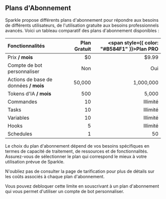 ## Plans d'Abonnement

Sparkle propose différents plans d'abonnement pour répondre aux besoins de différents utilisateurs, de l'utilisation gratuite aux besoins professionnels avancés. Voici un tableau comparatif des plans d'abonnement disponibles :

| Fonctionnalités                       | Plan Gratuit | <span style={{ color: "#B584F1" }}>Plan PRO</span> |
| :------------------------------------ | -----------: | -------------------------------------------------: |
| Prix **/ mois**                       |           $0 |                                              $9.99 |
| Compte de bot personnaliser           |          Non |                                                Oui |
| Actions de base de données **/ mois** |       50,000 |                                          1,000,000 |
| Tokens d'IA **/ mois**                |          500 |                                              5,000 |
| Commandes                             |           10 |                                           Illimité |
| Tasks                                 |           10 |                                           Illimité |
| Variables                             |           10 |                                           Illimité |
| Hooks                                 |            5 |                                           Illimité |
| Schedules                             |            1 |                                                 50 |

Le choix du plan d'abonnement dépend de vos besoins spécifiques en termes de capacité de traitement, de ressources et de fonctionnalités. Assurez-vous de sélectionner le plan qui correspond le mieux à votre utilisation prévue de Sparkle.

N'oubliez pas de consulter la page de tarification pour plus de détails sur les coûts associés à chaque plan d'abonnement.

<Tip>
  Vous pouvez debloquer cette limite en souscrivant à un plan d'abonnement qui
  vous permet d'utiliser un compte de bot personnaliser.
</Tip>
